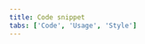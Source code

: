 ```yaml
---
title: Code snippet
tabs: ['Code', 'Usage', 'Style']
---
```


<ComponentCode
    name="Code snippet"
    component="code-snippet"
    variation="code-snippet"
    hasReactVersion
    hasVueVersion="codesnippet--oneline"
    codepen="vMLEbR"
    hasAngularVersion="?path=/story/codesnippet--basic"
    >
</ComponentCode>
<ComponentCode
    name="Inline code snippet"
    component="code-snippet"
    variation="code-snippet--inline"
    hasLightVersion
    hasReactVersion
    hasVueVersion="codesnippet--inline"
    hasAngularVersion="?path=/story/codesnippet--inline"
    codepen="LvGVYe"
    >
</ComponentCode>
<ComponentCode
    name="Multi line code snippet"
    component="code-snippet"
    variation="code-snippet--multi"
    hasReactVersion
    hasVueVersion="codesnippet--multiline"
    hasAngularVersion="?path=/story/codesnippet--multi"
    codepen="ZZQGGO"
    >
</ComponentCode>
<ComponentDocs component="code-snippet" ></ComponentDocs>
